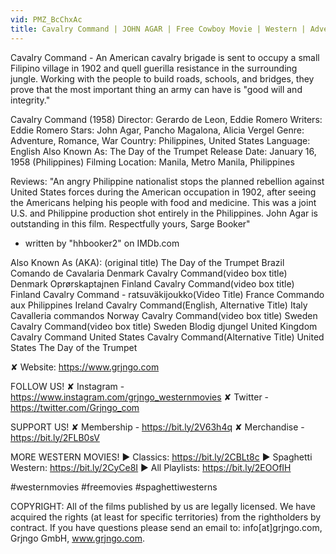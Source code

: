 ```yaml
---
vid: PMZ_BcChxAc
title: Cavalry Command | JOHN AGAR | Free Cowboy Movie | Western | Adventure
---
```


Cavalry Command - An American cavalry brigade is sent to occupy a small Filipino village in 1902 and quell guerilla resistance in the surrounding jungle. Working with the people to build roads, schools, and bridges, they prove that the most important thing an army can have is "good will and integrity."

Cavalry Command (1958)
Director: Gerardo de Leon, Eddie Romero
Writers: Eddie Romero
Stars: John Agar, Pancho Magalona, Alicia Vergel
Genre: Adventure, Romance, War
Country: Philippines, United States
Language: English
Also Known As: The Day of the Trumpet
Release Date: January 16, 1958 (Philippines)
Filming Location: Manila, Metro Manila, Philippines

Reviews:
"An angry Philippine nationalist stops the planned rebellion against United States forces during the American occupation in 1902, after seeing the Americans helping his people with food and medicine. This was a joint U.S. and Philippine production shot entirely in the Philippines. John Agar is outstanding in this film. Respectfully yours, Sarge Booker"
- written by "hhbooker2" on IMDb.com

Also Known As (AKA):
(original title) The Day of the Trumpet
Brazil Comando de Cavalaria
Denmark Cavalry Command(video box title)
Denmark Oprørskaptajnen
Finland Cavalry Command(video box title)
Finland Cavalry Command - ratsuväkijoukko(Video Title)
France Commando aux Philippines
Ireland Cavalry Command(English, Alternative Title)
Italy Cavalleria commandos
Norway Cavalry Command(video box title)
Sweden Cavalry Command(video box title)
Sweden Blodig djungel
United Kingdom Cavalry Command
United States Cavalry Command(Alternative Title)
United States The Day of the Trumpet

✘ Website: https://www.grjngo.com

FOLLOW US!
✘ Instagram - https://www.instagram.com/grjngo_westernmovies
✘ Twitter - https://twitter.com/Grjngo_com

SUPPORT US!
✘ Membership - https://bit.ly/2V63h4q
✘ Merchandise - https://bit.ly/2FLB0sV

MORE WESTERN MOVIES! 
► Classics: https://bit.ly/2CBLt8c 
► Spaghetti Western: https://bit.ly/2CyCe8I 
► All Playlists: https://bit.ly/2EOOfIH 

#westernmovies #freemovies #spaghettiwesterns

COPYRIGHT: All of the films published by us are legally licensed. We have acquired the rights (at least for specific territories) from the rightholders by contract. If you have questions please send an email to: info[at]grjngo.com, Grjngo GmbH, www.grjngo.com.